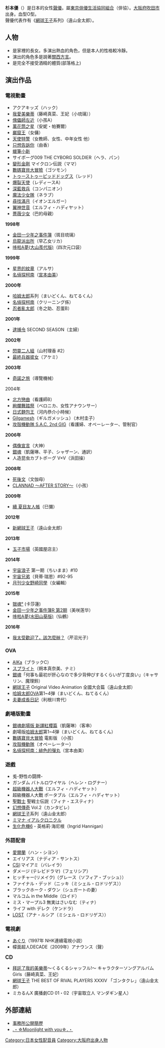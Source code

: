 {{MOSLOW|date=2015-02-06}}
{{noteTA|G1=Anime}}
{{配音員
|名字=杉本ゆう
|出生地= {{日本}}大阪府吹田市
|血型=O型  
|生年= 1975
|生月= 1
|生日= 29
|所屬= [[東京俳優生活協同組合|東京俳優生活協同組合]]
|任職年份= 1990年代-
}}
{{japanese|japanese=杉本 ゆう|kana=すぎもと ゆう|romaji=Sugimoto Yū}}
'''杉本優'''（{{bd|1975年|1月29日||catIdx=Sugimoto Yuu}}）是日本的女性[[聲優|聲優]]。屬[[東京俳優生活協同組合|東京俳優生活協同組合]]（俳協）。[[大阪府|大阪府]][[吹田市|吹田市]]出身。血型O型。<br />

聲優代表作有《[[網球王子|網球王子]]系列》（遠山金太郎）。

==人物==
*是家裡的長女。多演出熱血的角色，但是本人的性格較冷靜。
*演出的角色多是說著[[關西方言|關西方言]]。
*是完全不接受酒精的體質(部落格上)

==演出作品==
=== 電視動畫 ===
*アクアキッズ（ハック）
*[[我愛美樂蒂|我愛美樂蒂]]（藤崎真菜、王妃（小琉璃））
*[[傀儡師左近|傀儡師左近]]（小孩A）
*[[萬花筒之星|萬花筒之星]]（安妮・帕賽爾）
*[[巌窟王|巌窟王]]（女傭）
*[[天使特警|天使特警]]（女教師、女性、中年女性 他）
*[[只想告訴你|只想告訴你]]（由香）
*[[蠟筆小新|蠟筆小新]]
*サイボーグ009 THE CYBORG SOLDIER（ヘラ、パン）
*[[變形金剛|變形金剛]] マイクロン伝説（ママ）
*[[數碼寶貝大冒險|數碼寶貝大冒險]]（ゴツモン）
*[[トゥーストゥーピッドドッグス|トゥーストゥーピッドドッグス]]（レッド）
*[[爆裂天使|爆裂天使]]（レディースA）
*[[深藍救兵|深藍救兵]]（コンパニオン）
*[[魔法少女隊|魔法少女隊]]（ネラブ）
*[[尋找滿月|尋找滿月]]（イオンエルガー）
*[[翼神世音|翼神世音]]（エルフィ・ハディヤット）
*[[薔薇少女|薔薇少女]]（巴的母親）
'''1998年'''
*[[金田一少年之事件簿|金田一少年之事件簿]]（斑目琉璃）
*[[烏龍派出所|烏龍派出所]]（早乙女リカ）
*[[哆啦A夢_(1979年電視動畫)|哆啦A夢(大山羨代版)]]（四次元口袋）
'''1999年'''
*[[星界的紋章|星界的紋章]]（アルサ）
*[[名偵探柯南|名偵探柯南]]（[[名偵探柯南角色列表#交通部|宮本由美]]）
'''2000年'''
*[[哈姆太郎|哈姆太郎]]系列（まいどくん、ねてるくん）
*[[名偵探柯南|名偵探柯南]]（クリーニング係）
*[[忍者亂太郎|忍者亂太郎]]（冬之助、忍蛋B）
'''2001年'''
*[[逮捕令|逮捕令]] SECOND SEASON（主婦）
'''2002年'''
*[[閃靈二人組|閃靈二人組]]（山村理香 #2）
*[[最終兵器彼女|最終兵器彼女]]（アケミ）
'''2003年'''
*[[奇諾之旅|奇諾之旅]]（導覽機械）
;2004年
*[[北方戀曲|北方戀曲]]（看護師B）
*[[絢爛舞踏祭|絢爛舞踏祭]]（ベロニカ、女性アナウンサー）
*[[日式麵包王|日式麵包王]]（河内恭介小時候）
*[[Gilgamesh|Gilgamesh]]（ギルガメッシュ）（木村圭子）
*[[攻殻機動隊_S.A.C._2nd_GIG|攻殻機動隊 S.A.C. 2nd GIG]]（看護婦、オペーレーター、管制官）
'''2006年'''
*[[偶像宣言|偶像宣言]]（大神）
*[[銀魂_(動畫)|銀魂]]（凱薩琳、平子、シャザーン、通訳）
*人造昆虫カブトボーグ V×V（浜田操）
'''2008年'''
*[[死後文|死後文]]（文伽母）
*[[CLANNAD_〜AFTER_STORY〜|CLANNAD 〜AFTER STORY〜]]（小孩）
'''2009年'''
*[[續_夏目友人帳|續 夏目友人帳]]（巳彌）
'''2012年'''
*[[網球王子|新網球王子]]（遠山金太郎）
'''2013年'''
*[[玉子市場|玉子市場]]（英國屋店主）
'''2014年'''
*[[宇宙浪子|宇宙浪子]] 第一期（ちいまま）#10
*[[宇宙兄弟_(動畫)|宇宙兄弟]]（貝蒂·瑞恩）#92-95
*[[月刊少女野崎同學|月刊少女野崎同學]]（女編輯）
'''2015年'''
*[[銀魂_(動畫)|银魂°]] (卡莎蓮)
*[[金田一少年之事件簿_(动画)|金田一少年之事件簿R 第2期]]（美咲莲华）
*[[哆啦A夢_(2005年電視動畫)|哆啦A夢(水田山葵版)]]（仙鶴）
'''2016年'''
*[[我太受歡迎了，該怎麼辦？|我太受歡迎了，該怎麼辦？]]（芹沼光子）

=== OVA ===
*[[AIKa|AIKa]]（ブラックC）
*[[スプライト|スプライト]]（朔本真奈美、ナミ）
*[[銀魂_(動畫)|銀魂]]「何事も最初が肝心なので多少背伸びするくらいが丁度良い」（キャサリン、魔理鈴）
*[[網球王子|網球王子]] Original Video Animation 全國大会篇（遠山金太郎）
*[[哈姆太郎|哈姆太郎]]OVA第1~4弾（まいどくん、ねてるくん）
*[[夫妻成長日記|夫妻成長日記]]（利根川育代）

=== 劇場版動畫 ===
*[[銀魂劇場版_新譯紅櫻篇|銀魂劇場版 新譯紅櫻篇]]（凱薩琳）（客串）
*劇場版[[哈姆太郎|哈姆太郎]]第1~4弾（まいどくん、ねてるくん）
*[[數碼寶貝大冒險|數碼寶貝大冒險]] 電影版 （小孩）
*[[攻殼機動隊|攻殼機動隊]]（オペーレーター）
*[[名偵探柯南：緋色的彈丸|名偵探柯南：緋色的彈丸]]（宮本由美）

=== 遊戲 ===
*兎-野性の闘牌-
*ガンダム バトルロワイヤル（ヘレン・ログナー）
*[[超級機器人大戰|超級機器人大戰]]（エルフィ・ハディヤット）
*超級機器人大戰 ポータブル（エルフィ・ハディヤット）
*[[聖戰士|聖戰士]]  聖戦士伝説（フィナ・エスティナ）
*[[幻想傳奇|幻想傳奇]] Vol.2（カンタビレ）
*[[網球王子|網球王子]]系列（遠山金太郎）
*[[ミマナ_イアルクロニクル|ミマナ イアルクロニクル]]
* [[生化危機6|生化危機6]] - 英格莉·海尼根（Ingrid Hannigan）

=== 外語配音 ===
*[[愛爾蘭|愛爾蘭]]（ハン・シヨン）
*エイリアス（ナディア・サントス）
*[[CSI|CSI]]:マイアミ（バレイラ）
*ダメージ (テレビドラマ)（フェリシア）
*ヒッチャー(リメイク)（グレース（ソフィア・ブッシュ））
*ファイナル・デッド（ニッキ（ミシェル・ロドリゲス））
*ブラックホーク・ダウン（シュガートの妻）
*マルコム in the Middle（ロイド）
*ミス・マープル3 無実はさいなむ（ティナ）
*ライフ with デレク（ケンドラ）
*[[LOST|LOST]]（アナ・ルシア（ミシェル・ロドリゲス））

=== 電視劇 ===
*[[あぐり|あぐり]]（1997年 NHK連續電視小説）
*幪面超人DECADE（2009年）アナウンス（聲）
'''<span style="font-size:120%"> CD </span>'''
*[[拜託了我的美樂蒂|拜託了我的美樂蒂]]〜くるくるシャッフル!〜 キャラクターソングアルバム Girls（藤崎真菜、王妃）
*[[網球王子|網球王子]] THE BEST OF RIVAL PLAYERS ⅩⅩⅩⅣ 「ゴンタクレ」（遠山金太郎）
*ミカるんX 廣播劇CD 01・02（宇宙取立人 マンダギン星人）

== 外部連結 ==
* [https://web.archive.org/web/20100923223959/http://haikyo.or.jp/PROFILE/woman/11981.html 事務所公開簡歷]{{ja}}
* [http://www.geocities.jp/you_gekkou/ .・☆Moonlight with you☆．・] {{Wayback|url=http://www.geocities.jp/you_gekkou/ |date=20120418021811 }}{{ja}}

{{東京俳優生活協同組合}}
{{Authority control}}
{{DEFAULTSORT:Sugimoto Yuu}}
[[Category:日本女性配音員|Category:日本女性配音員]]
[[Category:大阪府出身人物|Category:大阪府出身人物]]